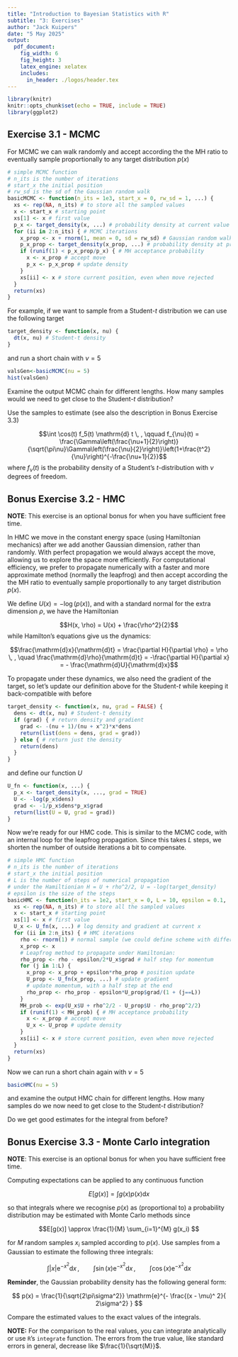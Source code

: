 ```yaml
---
title: "Introduction to Bayesian Statistics with R"
subtitle: "3: Exercises"
author: "Jack Kuipers"
date: "5 May 2025"
output:
  pdf_document:
    fig_width: 6
    fig_height: 3
    latex_engine: xelatex
    includes:
      in_header: ./logos/header.tex
---
```


```r
library(knitr)
knitr::opts_chunk$set(echo = TRUE, include = TRUE)
library(ggplot2)
```


## Exercise 3.1 - MCMC

For MCMC we can walk randomly and accept according the the MH ratio to eventually sample proportionally to any target distribution $p(x)$

```r
# simple MCMC function
# n_its is the number of iterations
# start_x the initial position
# rw_sd is the sd of the Gaussian random walk
basicMCMC <- function(n_its = 1e3, start_x = 0, rw_sd = 1, ...) {
  xs <- rep(NA, n_its) # to store all the sampled values
  x <- start_x # starting point
  xs[1] <- x # first value
  p_x <- target_density(x, ...) # probability density at current value of x
  for (ii in 2:n_its) { # MCMC iterations
    x_prop <- x + rnorm(1, mean = 0, sd = rw_sd) # Gaussian random walk to propose next x
    p_x_prop <- target_density(x_prop, ...) # probability density at proposed x
    if (runif(1) < p_x_prop/p_x) { # MH acceptance probability
      x <- x_prop # accept move
      p_x <- p_x_prop # update density
    }
    xs[ii] <- x # store current position, even when move rejected
  }
  return(xs)
}
```

For example, if we want to sample from a Student-$t$ distribution we can use the following target

```r
target_density <- function(x, nu) {
  dt(x, nu) # Student-t density
}
```

and run a short chain with $\nu = 5$ 

```r
valsGen<-basicMCMC(nu = 5)
hist(valsGen)
```

Examine the output MCMC chain for different lengths. How many samples would we need to get close to the Student-$t$ distribution?

Use the samples to estimate (see also the description in Bonus Exercise 3.3)

$$\int \cos(t) f_5(t) \mathrm{d} t \, , \qquad f_{\nu}(t) = \frac{\Gamma\left(\frac{\nu+1}{2}\right)}{\sqrt{\pi\nu}\Gamma\left(\frac{\nu}{2}\right)}\left(1+\frac{t^2}{\nu}\right)^{-\frac{\nu+1}{2}}$$
where $f_{\nu}(t)$ is the probability density of a Student's $t$-distribution with $\nu$ degrees of freedom. 

## Bonus Exercise 3.2 - HMC

**NOTE**: This exercise is an optional bonus for when you have sufficient free time.

In HMC we move in the constant energy space (using Hamiltonian mechanics) after we add another Gaussian dimension, rather than randomly. With perfect propagation we would always accept the move, allowing us to explore the space more efficiently. For computational efficiency, we prefer to propagate numerically with a faster and more approximate method (normally the leapfrog) and then accept according the the MH ratio to eventually sample proportionally to any target distribution $p(x)$.

We define $U(x) = -\log(p(x))$, and with a standard normal for the extra dimension $\rho$, we have the Hamiltonian

$$H(x, \rho) = U(x) + \frac{\rho^2}{2}$$
while Hamilton's equations give us the dynamics:

$$\frac{\mathrm{d}x}{\mathrm{d}t} = \frac{\partial H}{\partial \rho} = \rho \, , \quad   \frac{\mathrm{d}\rho}{\mathrm{d}t} = -\frac{\partial H}{\partial x} = - \frac{\mathrm{d}U}{\mathrm{d}x}$$

To propagate under these dynamics, we also need the gradient of the target, so let's update our definition above for the Student-$t$ while keeping it back-compatible with before

```r
target_density <- function(x, nu, grad = FALSE) {
  dens <- dt(x, nu) # Student-t density
  if (grad) { # return density and gradient
    grad <- -(nu + 1)/(nu + x^2)*x*dens
    return(list(dens = dens, grad = grad))
  } else { # return just the density
    return(dens)
  }
}
```

and define our function $U$

```r
U_fn <- function(x, ...) {
  p_x <- target_density(x, ..., grad = TRUE)
  U <- -log(p_x$dens)
  grad <- -1/p_x$dens*p_x$grad
  return(list(U = U, grad = grad))
}
```

Now we're ready for our HMC code. This is similar to the MCMC code, with an internal loop for the leapfrog propagation. Since this takes $L$ steps, we shorten the number of outside iterations a bit to compensate.

```r
# simple HMC function
# n_its is the number of iterations
# start_x the initial position
# L is the number of steps of numerical propagation
# under the Hamiltionian H = U + rho^2/2, U = -log(target_density)
# epsilon is the size of the steps
basicHMC <- function(n_its = 1e2, start_x = 0, L = 10, epsilon = 0.1, ...) {
  xs <- rep(NA, n_its) # to store all the sampled values
  x <- start_x # starting point
  xs[1] <- x # first value
  U_x <- U_fn(x, ...) # log density and gradient at current x
  for (ii in 2:n_its) { # HMC iterations
    rho <- rnorm(1) # normal sample (we could define scheme with different sd)
    x_prop <- x 
    # Leapfrog method to propagate under Hamiltonian: 
    rho_prop <- rho - epsilon/2*U_x$grad # half step for momentum
    for (j in 1:L) {
      x_prop <- x_prop + epsilon*rho_prop # position update 
      U_prop <- U_fn(x_prop, ...) # update gradient
      # update momentum, with a half step at the end
      rho_prop <- rho_prop - epsilon*U_prop$grad/(1 + (j==L))
    }
    MH_prob <- exp(U_x$U + rho^2/2 - U_prop$U - rho_prop^2/2)
    if (runif(1) < MH_prob) { # MH acceptance probability
      x <- x_prop # accept move
      U_x <- U_prop # update density
    }
    xs[ii] <- x # store current position, even when move rejected
  }
  return(xs)
}
```

Now we can run a short chain again with $\nu = 5$ 

```r
basicHMC(nu = 5)
```

and examine the output HMC chain for different lengths. How many samples do we now need to get close to the Student-$t$ distribution?

Do we get good estimates for the integral from before? 

## Bonus Exercise 3.3 - Monte Carlo integration

**NOTE**: This exercise is an optional bonus for when you have sufficient free time.

Computing expectations can be applied to any continuous function

$$E[g(x)] = \int g(x) p(x) \mathrm{d} x$$

so that integrals where we recognise $p(x)$ as (proportional to) a probability distribution may be estimated with Monte Carlo methods since 

$$E[g(x)] \approx \frac{1}{M} \sum_{i=1}^{M} g(x_i) $$

for $M$ random samples $x_i$ sampled according to $p(x)$. Use samples from a Gaussian to estimate the following three integrals:

$$\int \vert x \vert \mathrm{e}^{-x^2} \mathrm{d} x \, , \qquad \int \sin(x) \mathrm{e}^{-x^2} \mathrm{d} x\, , \qquad \int \cos(x) \mathrm{e}^{-x^2} \mathrm{d} x$$

**Reminder**, the Gaussian probability density has the following general form:

$$
p(x) = \frac{1}{\sqrt{2\pi\sigma^2}} \mathrm{e}^{- \frac{(x - \mu)^ 2}{ 2\sigma^2} }
$$

Compare the estimated values to the exact values of the integrals.

**NOTE:** For the comparison to the real values, you can integrate analytically or use `R`'s `integrate` function. The errors from the true value, like standard errors in general, decrease like $\frac{1}{\sqrt{M}}$.